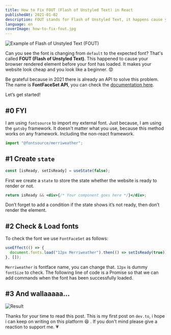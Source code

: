 ```yaml
---
title: How to Fix FOUT (Flash of Unstyled Text) in React
publishedAt: 2021-01-02
description: FOUT stands for Flash of Unstyled Text, it happens cause your browser is rendered element before your font is loaded. To fix that we should handle while the font is loading.
language: en
coverImage: how-to-fix-fout.jpg
---
```



![Example of Flash of Unstyled Text (FOUT)](https://cdn-images-1.medium.com/max/800/1*XXCHdVl4xqFAzjPeGHzz8A.gif)

Can you see the font is changing from `default` to the expected font? That's called **FOUT (Flash of Unstyled Text)**. This happened to cause your browser rendered element before your font has loaded. It makes your website look cheap and you look like a beginner. 😟

Be grateful because in 2021 there is already an API to solve this problem. The name is **FontFaceSet API**, you can check the [documentation here](https://developer.mozilla.org/en-US/docs/Web/API/FontFaceSet/).

Let’s get started!

## #0 FYI

I am using `fontsource` to import my external font. Just because, I am using the `gatsby` framework. It doesn't matter what you use, because this method works on any framework. Including the non-react framework.

```jsx
import "@fontsource/merriweather";
```

## #1 Create `state`

```jsx
const [isReady, setIsReady] = useState(false);
```

First we create a `state` to store the state whether the website is ready to render or not.

```jsx
return isReady && <div>{/* Your component goes here */}</div>;
```

Don’t forget to add a condition if the state shows it’s not ready, then don’t render the element.

## #2 Check & Load fonts

To check the font we use `FontFaceSet` as follows:

```jsx
useEffect(() => {
  document.fonts.load("12px Merriweather").then(() => setIsReady(true));
}, []);
```

`Merriweather` is fontface name, you can change that. `12px` is dummy `fontSize` to check. The following line of code is a Promise so that we can add commands when the font has been successfully loaded.

## #3 And wallaaaaa…

![Result](https://cdn-images-1.medium.com/max/800/1*HJvW4PbIS2xa02d2_yYr7w.gif)

Thanks for your time to read this post. This is my first post on `dev.to`, i hope i can keep on writing on this platform 😆 . If you don't mind please give a reaction to support me. 💗
